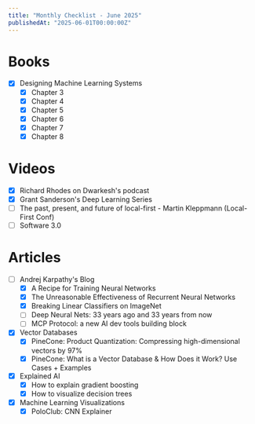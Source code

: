 ```yaml
---
title: "Monthly Checklist - June 2025"
publishedAt: "2025-06-01T00:00:00Z"
---
```


# Books
- [x] Designing Machine Learning Systems
    - [x] Chapter 3
    - [x] Chapter 4
    - [x] Chapter 5
    - [x] Chapter 6
    - [x] Chapter 7
    - [x] Chapter 8

# Videos
- [x] Richard Rhodes on Dwarkesh's podcast
- [x] Grant Sanderson's Deep Learning Series
- [ ] The past, present, and future of local-first - Martin Kleppmann (Local-First Conf)
- [ ] Software 3.0

# Articles
- [ ] Andrej Karpathy's Blog
    - [x] A Recipe for Training Neural Networks
    - [x] The Unreasonable Effectiveness of Recurrent Neural Networks
    - [x] Breaking Linear Classifiers on ImageNet
    - [ ] Deep Neural Nets: 33 years ago and 33 years from now
    - [ ] MCP Protocol: a new AI dev tools building block

- [x] Vector Databases
    - [x] PineCone: Product Quantization: Compressing high-dimensional vectors by 97%
    - [x] PineCone: What is a Vector Database & How Does it Work? Use Cases + Examples

- [x] Explained AI
    - [x] How to explain gradient boosting
    - [x] How to visualize decision trees

- [x] Machine Learning Visualizations
    - [x] PoloClub: CNN Explainer